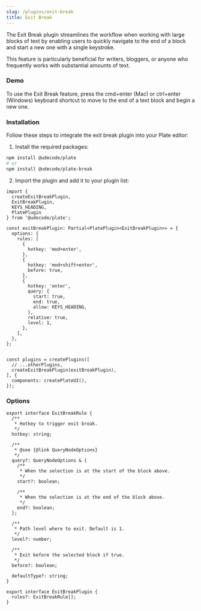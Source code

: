 ```yaml
---
slug: /plugins/exit-break
title: Exit Break
---
```


The Exit Break plugin streamlines the workflow when working with large blocks of text
by enabling users to quickly navigate to the end of a block and start a new one with a single keystroke.

This feature is particularly beneficial for writers, bloggers, or anyone who frequently works with substantial amounts of text.

### Demo

To use the Exit Break feature, press the cmd+enter (Mac) or ctrl+enter (Windows) keyboard shortcut to move to the end of a text block and begin a new one.




<ExitBreakSandpack />


### Installation

Follow these steps to integrate the exit break plugin into your Plate editor:

1. Install the required packages:

```bash npm2yarn
npm install @udecode/plate
# or
npm install @udecode/plate-break
```

2. Import the plugin and add it to your plugin list:

```tsx
import {
  createExitBreakPlugin,
  ExitBreakPlugin, 
  KEYS_HEADING,
  PlatePlugin
} from '@udecode/plate';

const exitBreakPlugin: Partial<PlatePlugin<ExitBreakPlugin>> = {
  options: {
    rules: [
      {
        hotkey: 'mod+enter',
      },
      {
        hotkey: 'mod+shift+enter',
        before: true,
      },
      {
        hotkey: 'enter',
        query: {
          start: true,
          end: true,
          allow: KEYS_HEADING,
        },
        relative: true,
        level: 1,
      },
    ],
  },
};


const plugins = createPlugins([
  // ...otherPlugins,
  createExitBreakPlugin(exitBreakPlugin),
], {
  components: createPlateUI(),
});
```


### Options

```tsx
export interface ExitBreakRule {
  /**
   * Hotkey to trigger exit break.
   */
  hotkey: string;

  /**
   * @see {@link QueryNodeOptions}
   */
  query?: QueryNodeOptions & {
    /**
     * When the selection is at the start of the block above.
     */
    start?: boolean;

    /**
     * When the selection is at the end of the block above.
     */
    end?: boolean;
  };

  /**
   * Path level where to exit. Default is 1.
   */
  level?: number;

  /**
   * Exit before the selected block if true.
   */
  before?: boolean;

  defaultType?: string;
}

export interface ExitBreakPlugin {
  rules?: ExitBreakRule[];
}
```
